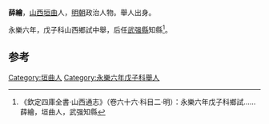 '''薛繪'''，[[山西|山西]][[垣曲|垣曲]]人，[[明朝|明朝]]政治人物。舉人出身。

永樂六年，戊子科山西鄉試中舉，后任[[武强縣|武强縣]]知縣<ref>《欽定四庫全書·山西通志》（卷六十六·科目二·明）：永樂六年戊子科鄉試……薛繪，垣曲人，武强知縣</ref>。

==参考==
{{reflist}}
{{明朝人物小作品}}

[[Category:垣曲人|Category:垣曲人]]
[[Category:永樂六年戊子科舉人|Category:永樂六年戊子科舉人]]